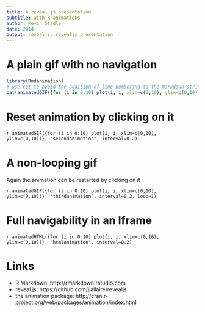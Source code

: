 ```yaml
---
title: A reveal.js presentation
subtitle: with R animations
author: Kevin Stadler
date: 2014
output: revealjs::revealjs_presentation
---
```


# A plain gif with no navigation

<!-- to build this example you will need the rmarkdown package as well as jjallaire's revealjs:

install.packages(rmarkdown)
devtools::install_github("jjallaire/revealjs")

rmarkdown::render('example.Rmd')
-->

```r
library(Rmdanimation)
# use cat to avoid the addition of line-numbering to the markdown string
cat(animatedGIF({for (i in 0:10) plot(i, i, xlim=c(0,10), ylim=c(0,10))}, "myfirstanimation", interval=0.2, allowHTML=FALSE))
```
<!-- alternatively you can use this
`r animatedGIF({for (i in 0:10) plot(i, i, xlim=c(0,10), ylim=c(0,10))}, "myfirstanimation", interval=0.2)`
-->

# Reset animation by clicking on it

`r animatedGIF({for (i in 0:10) plot(i, i, xlim=c(0,10), ylim=c(0,10))}, "secondanimation", interval=0.2)`

# A non-looping gif

Again the animation can be restarted by clicking on it

`r animatedGIF({for (i in 0:10) plot(i, i, xlim=c(0,10), ylim=c(0,10))}, "thirdanimation", interval=0.2, loop=1)`

# Full navigability in an Iframe

`r animatedHTML({for (i in 0:10) plot(i, i, xlim=c(0,10), ylim=c(0,10))}, "htmlanimation", interval=0.2)`

# Links

- R Markdown: http://rmarkdown.rstudio.com
- reveal.js: https://github.com/jjallaire/revealjs
- the animation package: http://cran.r-project.org/web/packages/animation/index.html
